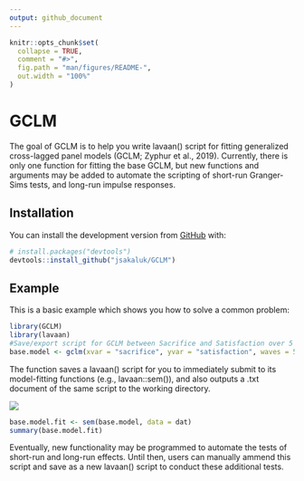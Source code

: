 ```yaml
---
output: github_document
---
```


<!-- README.md is generated from README.Rmd. Please edit that file -->

```r
knitr::opts_chunk$set(
  collapse = TRUE,
  comment = "#>",
  fig.path = "man/figures/README-",
  out.width = "100%"
)
```
# GCLM

<!-- badges: start -->
<!-- badges: end -->

The goal of GCLM is to help you write lavaan() script for fitting generalized cross-lagged panel models (GCLM; Zyphur et al., 2019). Currently, there is only one function for fitting the base GCLM, but new functions and arguments may be added to automate the scripting of short-run Granger-Sims tests, and long-run impulse responses.

## Installation

You can install the development version from [GitHub](https://github.com/) with:

``` r
# install.packages("devtools")
devtools::install_github("jsakaluk/GCLM")
```

## Example

This is a basic example which shows you how to solve a common problem:

```r
library(GCLM)
library(lavaan)
#Save/export script for GCLM between Sacrifice and Satisfaction over 5 waves
base.model <- gclm(xvar = "sacrifice", yvar = "satisfaction", waves = 5)
```
The function saves a lavaan() script for you to immediately submit to its model-fitting functions (e.g., lavaan::sem()), and also outputs a .txt document of the same script to the working directory.

![](figures/script.png)

```r
base.model.fit <- sem(base.model, data = dat)
summary(base.model.fit)
```

Eventually, new functionality may be programmed to automate the tests of short-run and long-run effects. Until then, users can manually ammend this script and save as a new lavaan() script to conduct these additional tests.
